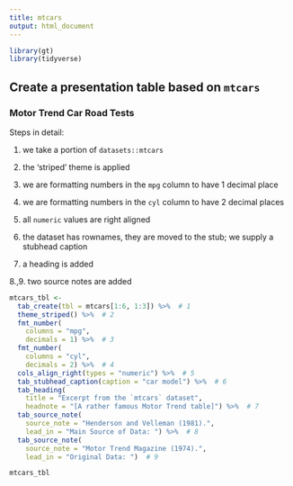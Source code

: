 ```yaml
---
title: mtcars
output: html_document
---
```


```r
library(gt)
library(tidyverse)
```


## Create a presentation table based on `mtcars`

### Motor Trend Car Road Tests

Steps in detail:

 1. we take a portion of `datasets::mtcars`
 
 2. the 'striped' theme is applied
 
 3. we are formatting numbers in the `mpg` column to have 1 decimal place
 
 4. we are formatting numbers in the `cyl` column to have 2 decimal places
 
 5. all `numeric` values are right aligned
 
 6. the dataset has rownames, they are moved to the stub; we supply a stubhead caption
 
 7. a heading is added
 
 8.,9. two source notes are added

```r
mtcars_tbl <-
  tab_create(tbl = mtcars[1:6, 1:3]) %>%  # 1
  theme_striped() %>%  # 2
  fmt_number(
    columns = "mpg",
    decimals = 1) %>%  # 3
  fmt_number(
    columns = "cyl",
    decimals = 2) %>%  # 4
  cols_align_right(types = "numeric") %>%  # 5
  tab_stubhead_caption(caption = "car model") %>%  # 6
  tab_heading(
    title = "Excerpt from the `mtcars` dataset",
    headnote = "[A rather famous Motor Trend table]") %>%  # 7
  tab_source_note(
    source_note = "Henderson and Velleman (1981).",
    lead_in = "Main Source of Data: ") %>%  # 8
  tab_source_note(
    source_note = "Motor Trend Magazine (1974).",
    lead_in = "Original Data: ")  # 9
```

```r
mtcars_tbl
```
